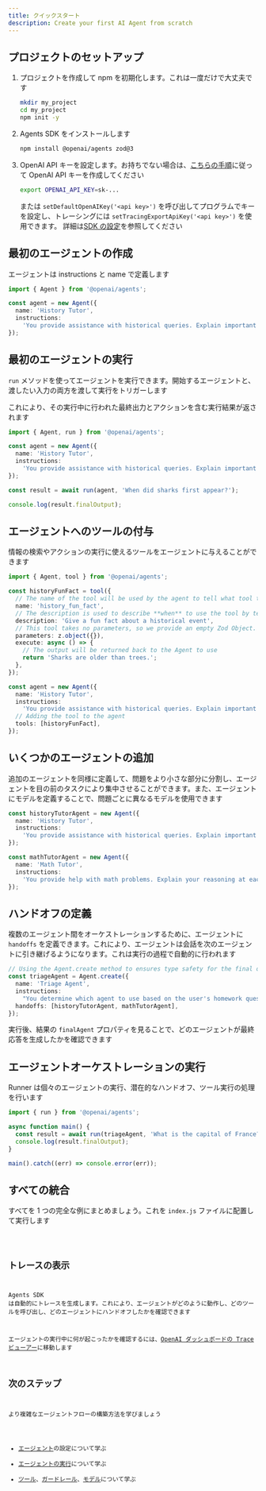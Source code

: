 ```yaml
---
title: クイックスタート
description: Create your first AI Agent from scratch
---
```



## プロジェクトのセットアップ

<Steps>

1. プロジェクトを作成して npm を初期化します。これは一度だけで大丈夫です

   ```bash
   mkdir my_project
   cd my_project
   npm init -y
   ```

2. Agents SDK をインストールします

   ```bash
   npm install @openai/agents zod@3
   ```

3. OpenAI API キーを設定します。お持ちでない場合は、[こちらの手順](https://platform.openai.com/docs/quickstart#create-and-export-an-api-key)に従って OpenAI API キーを作成してください

   ```bash
   export OPENAI_API_KEY=sk-...
   ```

   または `setDefaultOpenAIKey('<api key>')` を呼び出してプログラムでキーを設定し、トレーシングには `setTracingExportApiKey('<api key>')` を使用できます。
   詳細は[SDK の設定](/openai-agents-js/ja/guides/config)を参照してください

</Steps>

## 最初のエージェントの作成

エージェントは instructions と name で定義します

```typescript
import { Agent } from '@openai/agents';

const agent = new Agent({
  name: 'History Tutor',
  instructions:
    'You provide assistance with historical queries. Explain important events and context clearly.',
});
```

## 最初のエージェントの実行

`run` メソッドを使ってエージェントを実行できます。開始するエージェントと、渡したい入力の両方を渡して実行をトリガーします

これにより、その実行中に行われた最終出力とアクションを含む実行結果が返されます

```typescript
import { Agent, run } from '@openai/agents';

const agent = new Agent({
  name: 'History Tutor',
  instructions:
    'You provide assistance with historical queries. Explain important events and context clearly.',
});

const result = await run(agent, 'When did sharks first appear?');

console.log(result.finalOutput);
```

## エージェントへのツールの付与

情報の検索やアクションの実行に使えるツールをエージェントに与えることができます

```typescript
import { Agent, tool } from '@openai/agents';

const historyFunFact = tool({
  // The name of the tool will be used by the agent to tell what tool to use.
  name: 'history_fun_fact',
  // The description is used to describe **when** to use the tool by telling it **what** it does.
  description: 'Give a fun fact about a historical event',
  // This tool takes no parameters, so we provide an empty Zod Object.
  parameters: z.object({}),
  execute: async () => {
    // The output will be returned back to the Agent to use
    return 'Sharks are older than trees.';
  },
});

const agent = new Agent({
  name: 'History Tutor',
  instructions:
    'You provide assistance with historical queries. Explain important events and context clearly.',
  // Adding the tool to the agent
  tools: [historyFunFact],
});
```

## いくつかのエージェントの追加

追加のエージェントを同様に定義して、問題をより小さな部分に分割し、エージェントを目の前のタスクにより集中させることができます。また、エージェントにモデルを定義することで、問題ごとに異なるモデルを使用できます

```typescript
const historyTutorAgent = new Agent({
  name: 'History Tutor',
  instructions:
    'You provide assistance with historical queries. Explain important events and context clearly.',
});

const mathTutorAgent = new Agent({
  name: 'Math Tutor',
  instructions:
    'You provide help with math problems. Explain your reasoning at each step and include examples',
});
```

## ハンドオフの定義

複数のエージェント間をオーケストレーションするために、エージェントに `handoffs` を定義できます。これにより、エージェントは会話を次のエージェントに引き継げるようになります。これは実行の過程で自動的に行われます

```typescript
// Using the Agent.create method to ensures type safety for the final output
const triageAgent = Agent.create({
  name: 'Triage Agent',
  instructions:
    "You determine which agent to use based on the user's homework question",
  handoffs: [historyTutorAgent, mathTutorAgent],
});
```

実行後、結果の `finalAgent` プロパティを見ることで、どのエージェントが最終応答を生成したかを確認できます

## エージェントオーケストレーションの実行

Runner は個々のエージェントの実行、潜在的なハンドオフ、ツール実行の処理を行います

```typescript
import { run } from '@openai/agents';

async function main() {
  const result = await run(triageAgent, 'What is the capital of France?');
  console.log(result.finalOutput);
}

main().catch((err) => console.error(err));
```

## すべての統合

すべてを 1 つの完全な例にまとめましょう。これを `index.js` ファイルに配置して実行します

<Code lang="typescript" code={quickstartExample} title="Quickstart" />

## トレースの表示

Agents SDK は自動的にトレースを生成します。これにより、エージェントがどのように動作し、どのツールを呼び出し、どのエージェントにハンドオフしたかを確認できます

エージェントの実行中に何が起こったかを確認するには、[OpenAI ダッシュボードの Trace ビューアー](https://platform.openai.com/traces)に移動します

## 次のステップ

より複雑なエージェントフローの構築方法を学びましょう

- [エージェント](/openai-agents-js/ja/guides/agents)の設定について学ぶ
- [エージェントの実行](/openai-agents-js/ja/guides/running-agents)について学ぶ
- [ツール](/openai-agents-js/ja/guides/tools)、[ガードレール](/openai-agents-js/ja/guides/guardrails)、[モデル](/openai-agents-js/ja/guides/models)について学ぶ
